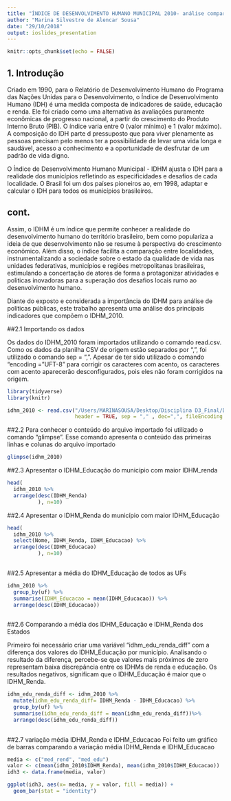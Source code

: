```yaml
---
title: "ÍNDICE DE DESENVOLVIMENTO HUMANO MUNICIPAL 2010- análise comparativa entre educação e renda"
author: "Marina Silvestre de Alencar Sousa"
date: "29/10/2018"
output: ioslides_presentation
---
```


```r
knitr::opts_chunk$set(echo = FALSE)
```



## 1. Introdução

Criado em 1990, para o Relatório de Desenvolvimento Humano do Programa das Nações Unidas para o Desenvolvimento, o Índice de Desenvolvimento Humano (IDH) é uma medida composta de indicadores de saúde, educação e renda. Ele foi criado como uma alternativa às avaliações puramente econômicas de progresso nacional, a partir do crescimento do Produto Interno Bruto (PIB). O índice varia entre 0 (valor mínimo) e 1 (valor máximo). A composição do IDH parte d pressuposto que para viver plenamente as pessoas precisam pelo menos ter a possibilidade de levar uma vida longa e saudável, acesso a conhecimento e a oportunidade de desfrutar de um padrão de vida digno.

O Índice de Desenvolvimento Humano Municipal - IDHM ajusta o IDH para a realidade dos municípios refletindo as especificidades e desafios de cada localidade. O Brasil foi um dos países pioneiros ao, em 1998, adaptar e calcular o IDH para todos os municípios brasileiros.

## cont.
Assim, o IDHM é um índice que permite conhecer a realidade do desenvolvimento humano do território brasileiro, bem como populariza a ideia de que desenvolvimento não se resume à perspectiva do crescimento econômico. Além disso, o índice facilita a comparação entre localidades, instrumentalizando a sociedade sobre o estado da qualidade de vida nas unidades federativas, municípios e regiões metropolitanas brasileiras, estimulando a concertação de atores de forma a protagonizar atividades e políticas inovadoras para a superação dos desafios locais rumo ao desenvolvimento humano.

Diante do exposto e considerada a importância do IDHM para análise de políticas públicas, este trabalho apresenta uma análise dos principais indicadores que compõem o IDHM_2010.


##2.1 Importando os dados

Os dados do IDHM_2010 foram importados utilizando o comamdo read.csv. Como os dados da planilha CSV de origem estão separados por ",", foi utilizado o comando sep = ",". Apesar de ter sido utilizado o comando "encoding = "UFT-8" para corrigir os caracteres com acento, os caracteres com acento aparecerão desconfigurados, pois eles não foram corrigidos na origem.

```r

library(tidyverse)
library(knitr)

idhm_2010 <- read.csv("/Users/MARINASOUSA/Desktop/Disciplina D3_Final/Dados brutos/idhm2010.csv", 
                      header = TRUE, sep = "," , dec=",", fileEncoding = "UTF-8" )

```

##2.2 Para conhecer o conteúdo do arquivo importado foi utilizado o comando "glimpse". Esse comando apresenta o conteúdo das primeiras linhas e colunas do arquivo importado

```r
glimpse(idhm_2010)
```


##2.3 Apresentar o IDHM_Educação do município com maior IDHM_renda

```r
head(
  idhm_2010 %>%
  arrange(desc(IDHM_Renda)
          ), n=10)
```


##2.4 Apresentar o IDHM_Renda do município com maior IDHM_Educação

```r
head(
  idhm_2010 %>%
  select(Nome, IDHM_Renda, IDHM_Educacao) %>%
  arrange(desc(IDHM_Educacao)
          ), n=10)
  
```


##2.5 Apresentar a média do IDHM_Educação de todos as UFs


```r
idhm_2010 %>% 
  group_by(uf) %>% 
  summarise(IDHM_Educacao = mean(IDHM_Educacao)) %>% 
  arrange(desc(IDHM_Educacao))
  
```

##2.6 Comparando a média dos IDHM_Educação e IDHM_Renda dos Estados

Primeiro foi necessário criar uma variável "idhm_edu_renda_diff" com a diferença dos valores do IDHM_Educação por município. Analisando o resultado da diferença, percebe-se que valores mais próximos de zero representam baixa discrepância entre os IDHMs de renda e educação. Os resultados negativos,  significam que o IDHM_Educação é maior que o IDHM_Renda.


```r
idhm_edu_renda_diff <- idhm_2010 %>%
  mutate(idhm_edu_renda_diff= IDHM_Renda - IDHM_Educacao) %>%
  group_by(uf) %>%
  summarise(idhm_edu_renda_diff = mean(idhm_edu_renda_diff))%>%
  arrange(desc(idhm_edu_renda_diff))
 
```

##2.7 variação média IDHM_Renda e IDHM_Educacao
Foi feito um gráfico de barras comparando a variação média IDHM_Renda e IDHM_Educacao 
```r

media <- c("med_rend", "med_edu")
valor <- c(mean(idhm_2010$IDHM_Renda), mean(idhm_2010$IDHM_Educacao))
idh3 <- data.frame(media, valor)

ggplot(idh3, aes(x= media, y = valor, fill = media)) +
  geom_bar(stat = "identity")

```



